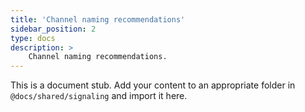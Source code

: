 ```yaml
---
title: 'Channel naming recommendations'
sidebar_position: 2
type: docs
description: >
    Channel naming recommendations.
---
```


This is a document stub. Add your content to an appropriate folder in `@docs/shared/signaling` and import it here.